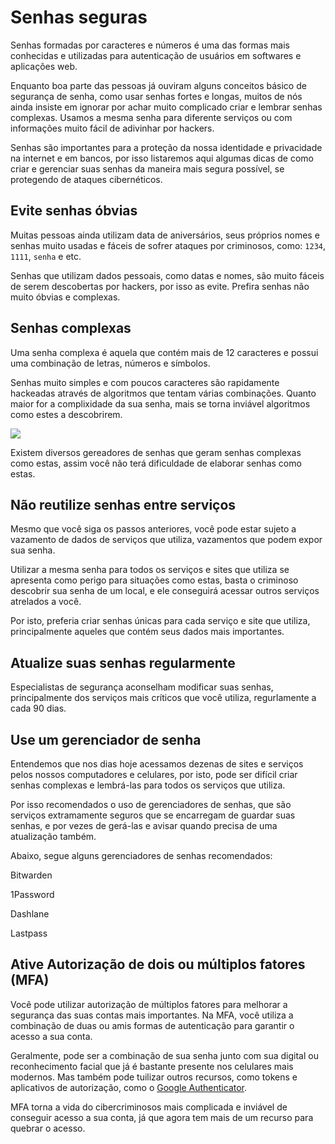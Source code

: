 # Senhas seguras


Senhas formadas por caracteres e números é uma das formas mais conhecidas e utilizadas para autenticação de usuários em softwares e aplicações web.

Enquanto boa parte das pessoas já ouviram alguns conceitos básico de segurança de senha, como usar senhas fortes e longas, muitos de nós ainda insiste em ignorar por achar muito complicado criar e lembrar senhas complexas. Usamos a mesma senha para diferente serviços ou com informações muito fácil de adivinhar por hackers.

Senhas são importantes para a proteção da nossa identidade e privacidade na internet e em bancos, por isso listaremos aqui algumas dicas de como criar e gerenciar suas senhas da maneira mais segura possível, se protegendo de ataques cibernéticos.


## Evite senhas óbvias

Muitas pessoas ainda utilizam data de aniversários, seus próprios nomes e senhas muito usadas e fáceis de sofrer ataques por criminosos, como: `1234`, `1111`,  `senha` e etc.

Senhas que utilizam dados pessoais, como datas e nomes, são muito fáceis de serem descobertas por hackers, por isso as evite. Prefira senhas não muito óbvias e complexas.

## Senhas complexas

Uma senha complexa é aquela que contém mais de 12 caracteres e possui uma combinação de letras, números e símbolos.

Senhas muito simples e com poucos caracteres são rapidamente hackeadas através de algoritmos que tentam várias combinações. Quanto maior for a complixidade da sua senha, mais se torna inviável algoritmos como estes a descobrirem.

<img src="https://external-preview.redd.it/Ipek1FFikrsqeFPQa-HRcfsOFNoU3yLF8QDAW35ai7Y.jpg?auto=webp&s=2d54098cec1401061edc6d17c995cc4b871844c0"/>

Existem diversos gereadores de senhas que geram senhas complexas como estas, assim você não terá dificuldade de elaborar senhas como estas.


## Não reutilize senhas entre serviços

Mesmo que você siga os passos anteriores, você pode estar sujeto a vazamento de dados de serviços que utiliza, vazamentos que podem expor sua senha.

Utilizar a mesma senha para todos os serviços e sites que utiliza se apresenta como perigo para situações como estas, basta o criminoso descobrir sua senha de um local, e ele conseguirá acessar outros serviços atrelados a você.

Por isto, preferia criar senhas únicas para cada serviço e site que utiliza, principalmente aqueles que contém seus dados mais importantes.

## Atualize suas senhas regularmente

Especialistas de segurança aconselham modificar suas senhas, principalmente dos serviços mais críticos que você utiliza, regurlamente a cada 90 dias.

## Use um gerenciador de senha

Entendemos que nos dias hoje acessamos dezenas de sites e serviços pelos nossos computadores e celulares, por isto, pode ser difícil criar senhas complexas e lembrá-las para todos os serviços que utiliza.

Por isso recomendados o uso de gerenciadores de senhas, que são serviços extramamente seguros que se encarregam de guardar suas senhas, e por vezes de gerá-las e avisar quando precisa de uma atualização também.

Abaixo, segue alguns gerenciadores de senhas recomendados:

Bitwarden


1Password

Dashlane

Lastpass


## Ative Autorização de dois ou múltiplos fatores (MFA)

Você pode utilizar autorização de múltiplos fatores para melhorar a segurança das suas contas mais importantes. Na MFA, você utiliza a combinação de duas ou amis formas de autenticação para garantir o acesso a sua conta.

Geralmente, pode ser a combinação de sua senha junto com sua digital ou reconhecimento facial que já é bastante presente nos celulares mais modernos. Mas também pode tuilizar outros recursos, como tokens e aplicativos de autorização, como o [Google Authenticator](https://play.google.com/store/apps/details?id=com.google.android.apps.authenticator2&hl=en&gl=US).

MFA torna a vida do cibercriminosos mais complicada e inviável de conseguir acesso a sua conta, já que agora tem mais de um recurso para quebrar o acesso.



